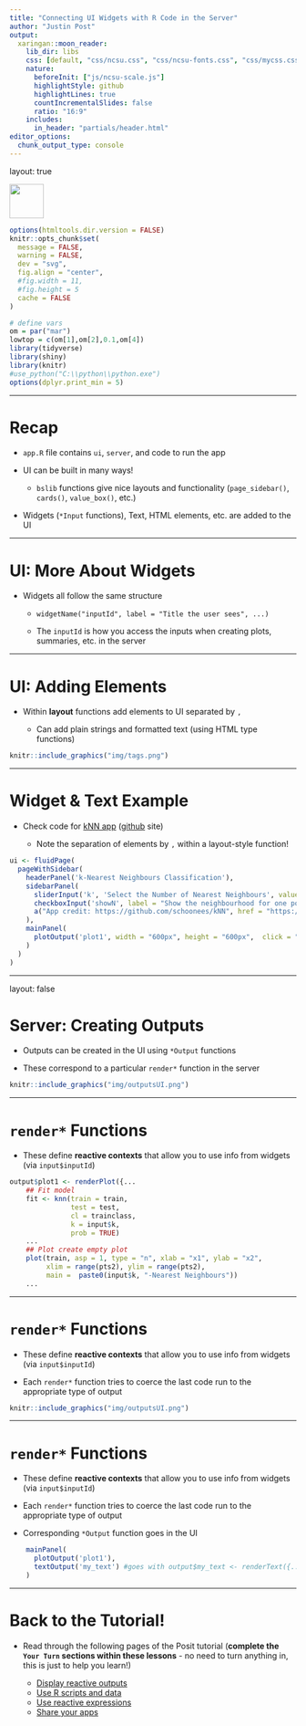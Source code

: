```yaml
---
title: "Connecting UI Widgets with R Code in the Server"
author: "Justin Post"
output:
  xaringan::moon_reader:
    lib_dir: libs
    css: [default, "css/ncsu.css", "css/ncsu-fonts.css", "css/mycss.css"]
    nature:
      beforeInit: ["js/ncsu-scale.js"]
      highlightStyle: github
      highlightLines: true
      countIncrementalSlides: false
      ratio: "16:9"
    includes:
      in_header: "partials/header.html"
editor_options: 
  chunk_output_type: console
---
```



layout: true

<div class="my-footer"><img src="img/logo.png" style="height: 60px;"/></div> 

```r
options(htmltools.dir.version = FALSE)
knitr::opts_chunk$set(
  message = FALSE,
  warning = FALSE,
  dev = "svg",
  fig.align = "center",
  #fig.width = 11,
  #fig.height = 5
  cache = FALSE
)

# define vars
om = par("mar")
lowtop = c(om[1],om[2],0.1,om[4])
library(tidyverse)
library(shiny)
library(knitr)
#use_python("C:\\python\\python.exe")
options(dplyr.print_min = 5)
```

---

# Recap

- `app.R` file contains `ui`, `server`, and code to run the app
- UI can be built in many ways!

    + `bslib` functions give nice layouts and functionality (`page_sidebar()`, `cards()`, `value_box()`, etc.)

- Widgets (`*Input` functions), Text, HTML elements, etc. are added to the UI


---

# UI: More About Widgets

- Widgets all follow the same structure

    - `widgetName("inputId", label = "Title the user sees", ...)`

    - The `inputId` is how you access the inputs when creating plots, summaries, etc. in the server


---

# UI: Adding Elements  

- Within **layout** functions add elements to UI separated by `,`

    - Can add plain strings and formatted text (using HTML type functions)  

```r
knitr::include_graphics("img/tags.png")
```


---

# Widget & Text Example  

- Check code for [kNN app](https://github.com/jbpost2/kNN/blob/master/app.R) ([github](https://github.com/jbpost2/kNN) site)

    + Note the separation of elements by `,` within a layout-style function!

```r
ui <- fluidPage(
  pageWithSidebar(
    headerPanel('k-Nearest Neighbours Classification'),
    sidebarPanel(
      sliderInput('k', 'Select the Number of Nearest Neighbours', value = 25, min = 1, max = 150),
      checkboxInput('showN', label = "Show the neighbourhood for one point (click to select a point)"),
      a("App credit: https://github.com/schoonees/kNN", href = "https://github.com/schoonees/kNN")
    ),
    mainPanel(
      plotOutput('plot1', width = "600px", height = "600px",  click = "click_plot")
    )
  )
)
```


---

layout: false

# Server: Creating Outputs

- Outputs can be created in the UI using `*Output` functions

- These correspond to a particular `render*` function in the server

```r
knitr::include_graphics("img/outputsUI.png")
```


---

# `render*` Functions

- These define **reactive contexts** that allow you to use info from widgets (via `input$inputId`)

```r
output$plot1 <- renderPlot({...
    ## Fit model
    fit <- knn(train = train, 
               test = test, 
               cl = trainclass, 
               k = input$k, 
               prob = TRUE)
    ...
    ## Plot create empty plot
    plot(train, asp = 1, type = "n", xlab = "x1", ylab = "x2",
         xlim = range(pts2), ylim = range(pts2),
         main =  paste0(input$k, "-Nearest Neighbours"))
    ...
```


---

# `render*` Functions

- These define **reactive contexts** that allow you to use info from widgets (via `input$inputId`)

- Each `render*` function tries to coerce the last code run to the appropriate type of output

```r
knitr::include_graphics("img/outputsUI.png")
```


---

# `render*` Functions

- These define **reactive contexts** that allow you to use info from widgets (via `input$inputId`)

- Each `render*` function tries to coerce the last code run to the appropriate type of output

- Corresponding `*Output` function goes in the UI

```r
    mainPanel(
      plotOutput('plot1'),
      textOutput('my_text') #goes with output$my_text <- renderText({...}) in server
    )
```


---

# Back to the Tutorial!

- Read through the following pages of the Posit tutorial (**complete the `Your Turn` sections within these lessons** - no need to turn anything in, this is just to help you learn!)

    - [Display reactive outputs](https://shiny.posit.co/r/getstarted/shiny-basics/lesson4/)
    - [Use R scripts and data](https://shiny.posit.co/r/getstarted/shiny-basics/lesson5/)
    - [Use reactive expressions](https://shiny.posit.co/r/getstarted/shiny-basics/lesson6/)
    - [Share your apps](https://shiny.posit.co/r/getstarted/shiny-basics/lesson7/)